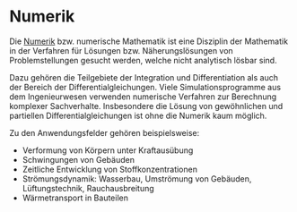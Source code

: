 # Numerik

Die [Numerik](https://de.wikipedia.org/wiki/Numerische_Mathematik) bzw. numerische Mathematik ist eine Disziplin der Mathematik in der Verfahren für Lösungen bzw. Näherungslösungen von Problemstellungen gesucht werden, welche nicht analytisch lösbar sind. 

Dazu gehören die Teilgebiete der Integration und Differentiation als auch der Bereich der Differentialgleichungen. Viele Simulationsprogramme aus dem Ingenieurwesen verwenden numerische Verfahren zur Berechnung komplexer Sachverhalte. Insbesondere die Lösung von gewöhnlichen und partiellen Differentialgleichungen ist ohne die Numerik kaum möglich. 

Zu den Anwendungsfelder gehören beispielsweise:

* Verformung von Körpern unter Kraftausübung
* Schwingungen von Gebäuden
* Zeitliche Entwicklung von Stoffkonzentrationen
* Strömungsdynamik: Wasserbau, Umströmung von Gebäuden, Lüftungstechnik, Rauchausbreitung
* Wärmetransport in Bauteilen

